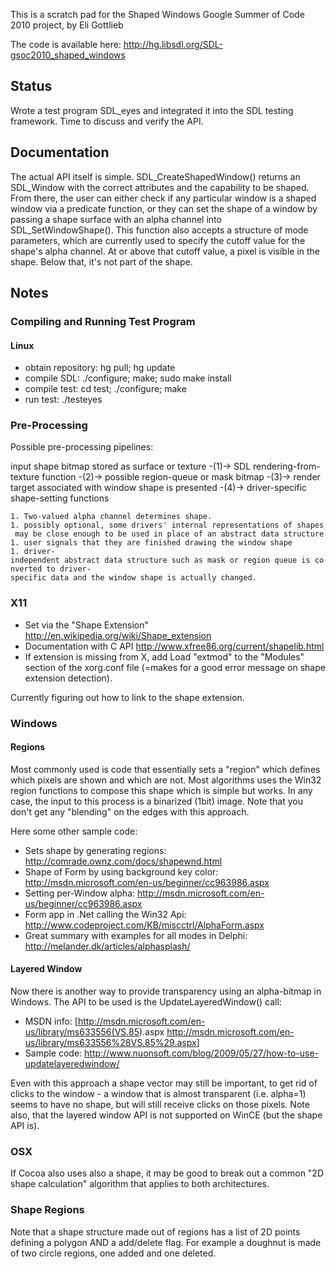 This is a scratch pad for the Shaped Windows Google Summer of Code 2010 project, by Eli Gottlieb

The code is available here: http://hg.libsdl.org/SDL-gsoc2010_shaped_windows


== Status ==
Wrote a test program SDL_eyes and integrated it into the SDL testing framework.  Time to discuss and verify the API.

== Documentation ==
The actual API itself is simple.  SDL_CreateShapedWindow() returns an SDL_Window with the correct attributes and the capability to be shaped.  From there, the user can either check if any particular window is a shaped window via a predicate function, or they can set the shape of a window by passing a shape surface with an alpha channel into SDL_SetWindowShape(). This function also accepts a structure of mode parameters, which are currently used to specify the cutoff value for the shape's alpha channel.  At or above that cutoff value, a pixel is visible in the shape.  Below that, it's not part of the shape.

== Notes ==
=== Compiling and Running Test Program ===
==== Linux ====
* obtain repository: hg pull; hg update
* compile SDL: ./configure; make; sudo make install
* compile test: cd test; ./configure; make
* run test: ./testeyes

=== Pre-Processing ===
Possible pre-processing pipelines:

input shape bitmap stored as surface or texture -(1)-> SDL rendering-from-texture function -(2)-> possible region-queue or mask bitmap -(3)-> render target associated with window shape is presented -(4)-> driver-specific shape-setting functions

 1. Two-valued alpha channel determines shape.
 1. possibly optional, some drivers' internal representations of shapes may be close enough to be used in place of an abstract data structure
 1. user signals that they are finished drawing the window shape
 1. driver-independent abstract data structure such as mask or region queue is converted to driver-specific data and the window shape is actually changed.

=== X11 ===
* Set via the "Shape Extension" http://en.wikipedia.org/wiki/Shape_extension
* Documentation with C API http://www.xfree86.org/current/shapelib.html
* If extension is missing from X, add Load "extmod" to the "Modules" section of the xorg.conf file (=makes for a good error message on shape extension detection).

Currently figuring out how to link to the shape extension.

=== Windows ===
==== Regions ====
Most commonly used is code that essentially sets a "region" which defines which pixels are shown and which are not. Most algorithms uses the Win32 region functions to compose this shape which is simple but works. In any case, the input to this process is a binarized (1bit) image. Note that you don't get any "blending" on the edges with this approach.

Here some other sample code:

* Sets shape by generating regions: http://comrade.ownz.com/docs/shapewnd.html
* Shape of Form by using background key color: http://msdn.microsoft.com/en-us/beginner/cc963986.aspx
* Setting per-Window alpha: http://msdn.microsoft.com/en-us/beginner/cc963986.aspx
* Form app in .Net calling the Win32 Api: http://www.codeproject.com/KB/miscctrl/AlphaForm.aspx
* Great summary with examples for all modes in Delphi: http://melander.dk/articles/alphasplash/

==== Layered Window ====
Now there is another way to provide transparency using an alpha-bitmap in Windows. The API to be used is the UpdateLayeredWindow() call:

* MSDN info: [http://msdn.microsoft.com/en-us/library/ms633556(VS.85).aspx http://msdn.microsoft.com/en-us/library/ms633556%28VS.85%29.aspx]
* Sample code: http://www.nuonsoft.com/blog/2009/05/27/how-to-use-updatelayeredwindow/

Even with this approach a shape vector may still be important, to get rid of clicks to the window - a window that is almost transparent (i.e. alpha=1) seems to have no shape, but will still receive clicks on those pixels. Note also, that the layered window API is not supported on WinCE (but the shape API is).

=== OSX ===
If Cocoa also uses also a shape, it may be good to break out a common "2D shape calculation" algorithm that applies to both architectures.

=== Shape Regions ===
Note that a shape structure made out of regions has a list of 2D points defining a polygon AND a add/delete flag. For example a doughnut is made of two circle regions, one added and one deleted.
